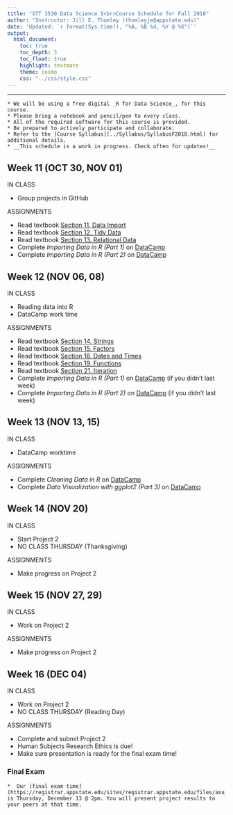 ```yaml
---
title: "STT 3530 Data Science I<br>Course Schedule for Fall 2018"
author: "Instructor: Jill E. Thomley (thomleyje@appstate.edu)"
date: 'Updated: `r format(Sys.time(), "%A, %B %d, %Y @ %X")`'
output: 
  html_document: 
    toc: true
    toc_depth: 3
    toc_float: true
    highlight: textmate
    theme: cosmo
    css: "../css/style.css"
---
```


<hr>

```block
* We will be using a free digital _R for Data Science_, for this course.
* Please bring a notebook and pencil/pen to every class. 
* All of the required software for this course is provided.
* Be prepared to actively participate and collaborate.
* Refer to the [Course Syllabus](../Syllabus/SyllabusF2018.html) for additional details.
* __This schedule is a work in progress. Check often for updates!__
```


## Week 11 (OCT 30, NOV 01)

IN CLASS

* Group projects in GitHub

ASSIGNMENTS

* Read textbook [Section 11. Data Import](http://r4ds.had.co.nz/data-import.html)
* Read textbook [Section 12. Tidy Data](http://r4ds.had.co.nz/tidy-data.html)
* Read textbook [Section 13. Relational Data](http://r4ds.had.co.nz/relational-data.html)
* Complete _Importing Data in R (Part 1)_ on [DataCamp](https://datacamp.com)
* Complete _Importing Data in R (Part 2)_ on [DataCamp](https://datacamp.com)


## Week 12 (NOV 06, 08)

IN CLASS

* Reading data into R
* DataCamp work time

ASSIGNMENTS

* Read textbook [Section 14. Strings](http://r4ds.had.co.nz/strings.html)
* Read textbook [Section 15. Factors](http://r4ds.had.co.nz/factors.html)
* Read textbook [Section 16. Dates and Times](http://r4ds.had.co.nz/dates-and-times.html)
* Read textbook [Section 19. Functions](http://r4ds.had.co.nz/functions.html)
* Read textbook [Section 21. Iteration](http://r4ds.had.co.nz/iteration.html)
* Complete _Importing Data in R (Part 1)_ on [DataCamp](https://datacamp.com) (if you didn't last week)
* Complete _Importing Data in R (Part 2)_ on [DataCamp](https://datacamp.com) (if you didn't last week)


## Week 13 (NOV 13, 15)

IN CLASS

* DataCamp worktime

ASSIGNMENTS

* Complete _Cleaning Data in R_ on [DataCamp](https://datacamp.com)
* Complete _Data Visualization with ggplot2 (Part 3)_ on [DataCamp](https://datacamp.com)


## Week 14 (NOV 20)

IN CLASS

* Start Project 2
* NO CLASS THURSDAY (Thanksgiving)

ASSIGNMENTS

* Make progress on Project 2


## Week 15 (NOV 27, 29)

IN CLASS

* Work on Project 2

ASSIGNMENTS

* Make progress on Project 2


## Week 16 (DEC 04)

IN CLASS

* Work on Project 2
* NO CLASS THURSDAY (Reading Day)

ASSIGNMENTS

* Complete and submit Project 2
* Human Subjects Research Ethics is due!
* Make sure presentation is ready for the final exam time!


### Final Exam {-}

```block
*  Our [final exam time](https://registrar.appstate.edu/sites/registrar.appstate.edu/files/asu_fall_2018_exam_schedule_final.pdf) is Thursday, December 13 @ 2pm. You will present project results to your peers at that time.
```